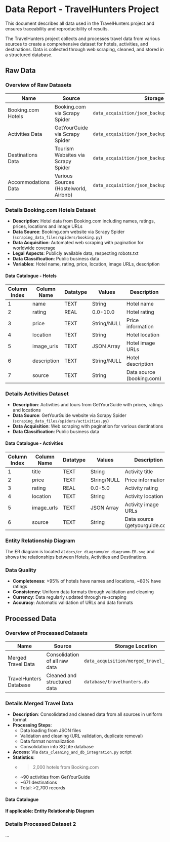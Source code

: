 # Data Report - TravelHunters Project
This document describes all data used in the TravelHunters project and ensures traceability and reproducibility of results.

The TravelHunters project collects and processes travel data from various sources to create a comprehensive dataset for hotels, activities, and destinations. Data is collected through web scraping, cleaned, and stored in a structured database.

## Raw Data
### Overview of Raw Datasets
| Name | Source | Storage Location |
|----------------|-----------------------------------------|--------------------------------------------------------------------------|
| Booking.com Hotels | Booking.com via Scrapy Spider | `data_acquisition/json_backup/booking_worldwide.json` |
| Activities Data | GetYourGuide via Scrapy Spider | `data_acquisition/json_backup/activities_worldwide.json` |
| Destinations Data | Tourism Websites via Scrapy Spider | `data_acquisition/json_backup/destinations_worldwide.json` |
| Accommodations Data | Various Sources (Hostelworld, Airbnb) | `data_acquisition/json_backup/hotels.json` |

### Details Booking.com Hotels Dataset
- **Description**: Hotel data from Booking.com including names, ratings, prices, locations and image URLs
- **Data Source**: Booking.com website via Scrapy Spider (`scraping_data_files/spiders/booking.py`)
- **Data Acquisition**: Automated web scraping with pagination for worldwide coverage
- **Legal Aspects**: Publicly available data, respecting robots.txt
- **Data Classification**: Public business data
- **Variables**: Hotel name, rating, price, location, image URLs, description

#### Data Catalogue - Hotels
| Column Index | Column Name | Datatype | Values | Description |
|---|---|---|---|---|
| 1 | name | TEXT | String | Hotel name |
| 2 | rating | REAL | 0.0-10.0 | Hotel rating |
| 3 | price | TEXT | String/NULL | Price information |
| 4 | location | TEXT | String | Hotel location |
| 5 | image_urls | TEXT | JSON Array | Hotel image URLs |
| 6 | description | TEXT | String/NULL | Hotel description |
| 7 | source | TEXT | String | Data source (booking.com) |

### Details Activities Dataset
- **Description**: Activities and tours from GetYourGuide with prices, ratings and locations
- **Data Source**: GetYourGuide website via Scrapy Spider (`scraping_data_files/spiders/activities.py`)
- **Data Acquisition**: Web scraping with pagination for various destinations
- **Data Classification**: Public business data

#### Data Catalogue - Activities
| Column Index | Column Name | Datatype | Values | Description |
|---|---|---|---|---|
| 1 | title | TEXT | String | Activity title |
| 2 | price | TEXT | String/NULL | Price information |
| 3 | rating | REAL | 0.0-5.0 | Activity rating |
| 4 | location | TEXT | String | Activity location |
| 5 | image_urls | TEXT | JSON Array | Activity image URLs |
| 6 | source | TEXT | String | Data source (getyourguide.com) |

### Entity Relationship Diagram
The ER diagram is located at `docs/er_diagramm/er_diagramm-ER.svg` and shows the relationships between Hotels, Activities and Destinations.

### Data Quality
- **Completeness**: >95% of hotels have names and locations, ~80% have ratings
- **Consistency**: Uniform data formats through validation and cleaning
- **Currency**: Data regularly updated through re-scraping
- **Accuracy**: Automatic validation of URLs and data formats

## Processed Data
### Overview of Processed Datasets
| Name | Source | Storage Location |
|----------------|-----------------------------------------|--------------------------------------------------------------------------|
| Merged Travel Data | Consolidation of all raw data | `data_acquisition/merged_travel_data.json` |
| TravelHunters Database | Cleaned and structured data | `database/travelhunters.db` |

### Details Merged Travel Data
- **Description**: Consolidated and cleaned data from all sources in uniform format
- **Processing Steps**: 
  - Data loading from JSON files
  - Validation and cleaning (URL validation, duplicate removal)
  - Data format normalization
  - Consolidation into SQLite database
- **Access**: Via `data_cleaning_and_db_integration.py` script
- **Statistics**: 
  - >2,000 hotels from Booking.com
  - ~90 activities from GetYourGuide
  - ~671 destinations
  - Total: >2,700 records

#### Data Catalogue


#### If applicable: Entity Relationship Diagram


### Details Processed Dataset 2
...